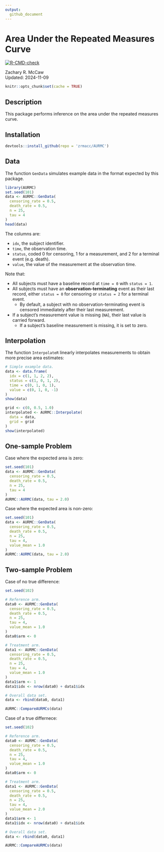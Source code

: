 ```yaml
---
output: 
  github_document
--- 
```


# Area Under the Repeated Measures Curve

<!-- badges: start -->
[![R-CMD-check](https://github.com/zrmacc/AURMC/actions/workflows/R-CMD-check.yaml/badge.svg)](https://github.com/zrmacc/AURMC/actions/workflows/R-CMD-check.yaml)
<!-- badges: end -->

Zachary R. McCaw <br>
Updated: 2024-11-09

```r
knitr::opts_chunk$set(cache = TRUE)
```

## Description

This package performs inference on the area under the repeated measures curve.

## Installation

```R
devtools::install_github(repo = 'zrmacc/AURMC')
```

## Data

The function `GenData` simulates example data in the format expected by this package. 

```R
library(AURMC)
set.seed(101)
data <- AURMC::GenData(
  censoring_rate = 0.5,
  death_rate = 0.5,
  n = 25,
  tau = 4
)
head(data)
```

The columns are:

* `idx`, the subject identifier. 
* `time`, the observation time. 
* `status`, coded 0 for censoring, 1 for a measurement, and 2 for a terminal event (e.g. death).
* `value`, the value of the measurement at the observation time.

Note that:

* All subjects must have a baseline record at `time = 0` with `status = 1`.
* All subjects must have an **observation-terminating** event as their last record, either `status = 0` for censoring or `status = 2` for a terminal event.
  - By default, a subject with no observation-terminating event is censored immediately after their last measurement.
* If a subject's measurement value is missing (`NA`), their last value is carried forward.
  - If a subject's baseline measurement is missing, it is set to zero.

## Interpolation

The function `InterpolateR` linearly interpolates measurements to obtain more precise area estimates:
```r
# Simple example data.
data <- data.frame(
  idx = c(1, 1, 2, 2),
  status = c(1, 0, 1, 2),
  time = c(0, 1, 0, 1),
  value = c(0, 1, 0, -1)
)
show(data)
```

```r
grid <- c(0, 0.5, 1.0)
interpolated <- AURMC::Interpolate(
  data = data,
  grid = grid
)
show(interpolated)
```

## One-sample Problem

Case where the expected area is zero:
```r
set.seed(101)
data <- AURMC::GenData(
  censoring_rate = 0.5,
  death_rate = 0.5,
  n = 25,
  tau = 4
)
AURMC::AURMC(data, tau = 2.0)
```

Case where the expected area is non-zero:
```r
set.seed(101)
data <- AURMC::GenData(
  censoring_rate = 0.5,
  death_rate = 0.5,
  n = 25,
  tau = 4,
  value_mean = 1.0
)
AURMC::AURMC(data, tau = 2.0)
```

## Two-sample Problem

Case of no true difference:
```r
set.seed(102)

# Reference arm.
data0 <- AURMC::GenData(
  censoring_rate = 0.5,
  death_rate = 0.5,
  n = 25,
  tau = 4,
  value_mean = 1.0
)
data0$arm <- 0

# Treatment arm.
data1 <- AURMC::GenData(
  censoring_rate = 0.5,
  death_rate = 0.5,
  n = 25,
  tau = 4,
  value_mean = 1.0
)
data1$arm <- 1
data1$idx <- nrow(data0) + data1$idx

# Overall data set.
data <- rbind(data0, data1)

AURMC::CompareAURMCs(data)
```

Case of a true differnece:
```r
set.seed(102)

# Reference arm.
data0 <- AURMC::GenData(
  censoring_rate = 0.5,
  death_rate = 0.5,
  n = 25,
  tau = 4,
  value_mean = 1.0
)
data0$arm <- 0

# Treatment arm.
data1 <- AURMC::GenData(
  censoring_rate = 0.5,
  death_rate = 0.5,
  n = 25,
  tau = 4,
  value_mean = 2.0
)
data1$arm <- 1
data1$idx <- nrow(data0) + data1$idx

# Overall data set.
data <- rbind(data0, data1)

AURMC::CompareAURMCs(data)
```
